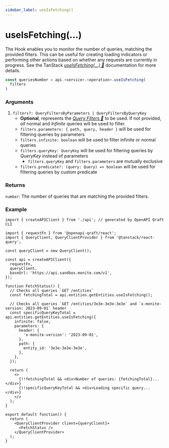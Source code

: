```yaml
---
sidebar_label: useIsFetching()
---
```


# useIsFetching(...)

The Hook enables you to monitor the number of queries,
matching the provided filters. This can be useful for creating loading indicators
or performing other actions based on whether any requests are currently in progress.
See the TanStack [_useIsFetching(...) 🌴_](https://tanstack.com/query/latest/docs/framework/react/reference/useIsFetching) documentation for more details.

```ts
const queriesNumber = api.<service>.<operation>.useIsFetching(
  filters
)
```

### Arguments

1.  `filters?: QueryFiltersByParameters | QueryFiltersByQueryKey`
    - **Optional**, represents the [_Query Filters 🌴_](https://tanstack.com/query/latest/docs/framework/react/guides/filters#query-filters)
      to be used. If not provided, _all_ normal and _Infinite_ queries will be used to filter.
    - `filters.parameters: { path, query, header }` will be used for filtering queries by parameters
    - `filters.infinite: boolean` will be used to filter infinite or normal queries
    - `filters.queryKey: QueryKey` will be used for filtering queries by _QueryKey_ instead of parameters
      - `filters.queryKey` and `filters.parameters` are mutually exclusive
    - `filters.predicate?: (query: Query) => boolean` will be used for filtering queries by custom predicate

### Returns
`number`: The number of queries that are matching the provided filters.

### Example

```tsx title="src/FetchStatus.tsx"
import { createAPIClient } from './api'; // generated by OpenAPI Qraft CLI

import { requestFn } from '@openapi-qraft/react';
import { QueryClient, QueryClientProvider } from '@tanstack/react-query';

const queryClient = new QueryClient();

const api = createAPIClient({
  requestFn,
  queryClient,
  baseUrl: 'https://api.sandbox.monite.com/v1',
});

function FetchStatus() {
  // Checks all queries `GET /entities`
  const fetchingTotal = api.entities.getEntities.useIsFetching();

  // Checks all queries `GET /entities/3e3e-3e3e-3e3e` and `x-monite-version: 2023-09-01` header
  const specificQueryKeyTotal = api.entities.getEntities.useIsFetching({
    infinite: false,
    parameters: {
      header: {
        'x-monite-version': '2023-09-01',
      },
      path: {
        entity_id: '3e3e-3e3e-3e3e',
      },
    },
  });

  return (
    <>
      {!!fetchingTotal && <div>Number of queries: {fetchingTotal}...</div>}
      {!!specificQueryKeyTotal && <div>Loading specific query...</div>}
    </>
  );
}

export default function() {
  return (
    <QueryClientProvider client={queryClient}>
      <FetchStatus />
    </QueryClientProvider>
  );
}
```
